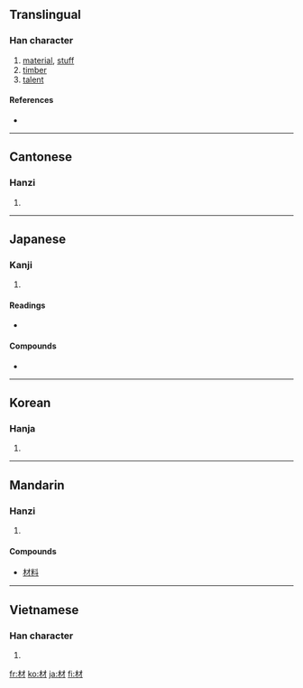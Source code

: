 ==Translingual==

===Han character===
{{Han char|rn=75|rad=木|as=03|sn=7|four=4490<sub>0</sub>|canj=木木竹 (DDH)}}

# [[material]], [[stuff]]
# [[timber]]
# [[talent]]

====References====
* {{Han ref|kx=0511.160|dkj=14463|dj=0896.040|hdz=21158.010|uh=6750|ud=26448|bh=A7F7|bd=42999}}

----

==Cantonese==

===Hanzi===
{{yue-hanzi|jyut=|y=choi4}}

# {{defn|Cantonese|sort=木03}}

----

==Japanese==

===Kanji===
{{ja-kanji|grade=4|rs=木03}}

# {{defn|Japanese}}

====Readings====
* {{ja-readings|on=[[ざい]] (zai)|kun=[[まるた]] (maruta)}}

====Compounds====
{{top2}}
* {{term|教材||[[teaching materials]]|tr=きょうざい, kyōzai|sc=Jpan|lang=ja}}
{{mid2}}
{{bottom}}

----

==Korean==

===Hanja===
{{ko-hanja|hangeul=재|eumhun=|rv=jae|mr=chae|y=cay}}

# {{defn|Korean|sort=木03}}

----

==Mandarin==

===Hanzi===
{{cmn-hanzi|pin=[[cái]] ([[cai2]])|wg=ts'ai<sup>2</sup>}}

# {{defn|Mandarin|sort=木03}}

====Compounds====
* [[材料]]

----

==Vietnamese==

===Han character===
{{vi-hantu|[[tài]]|rs=木03}}

# {{defn|Vietnamese|sort=木03}}

[[fr:材]]
[[ko:材]]
[[ja:材]]
[[fi:材]]
